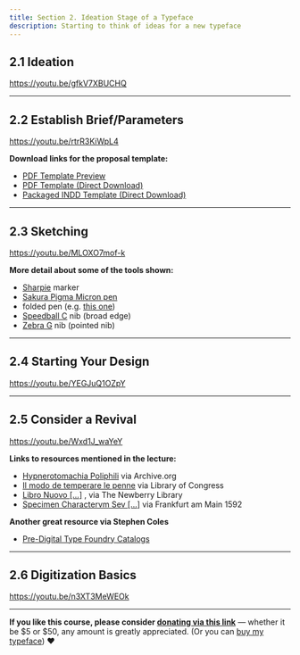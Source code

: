 ```yaml
---
title: Section 2. Ideation Stage of a Typeface
description: Starting to think of ideas for a new typeface
---
```


## 2.1 Ideation

https://youtu.be/gfkV7XBUCHQ

***

## 2.2 Establish Brief/Parameters

https://youtu.be/rtrR3KiWpL4

**Download links for the proposal template:**

* [PDF Template Preview](https://github.com/lynneyun/foundations-of-type-website/blob/master/src/docs/usage/curriculum/files/2.2/Proposal_document.pdf)
* [PDF Template (Direct Download)](https://github.com/lynneyun/foundations-of-type-website/raw/master/src/docs/usage/curriculum/files/2.2/Proposal_document.pdf)
* [Packaged INDD Template (Direct Download)](https://github.com/lynneyun/foundations-of-type-website/raw/master/src/docs/usage/curriculum/files/2.2/Proposal_Doc_Indesign_File.zip)

***

## 2.3 Sketching

https://youtu.be/MLOXO7mof-k

**More detail about some of the tools shown:**

* [Sharpie](https://en.wikipedia.org/wiki/Sharpie_(marker)) marker
* [Sakura Pigma Micron pen](https://www.dickblick.com/products/sakura-pigma-micron-pen/?gclid=CjwKCAjw57b3BRBlEiwA1ImytpczGfYp250sEs9hsDqNjVwpTyMYBU2OdndEGz2sZrKOduHm_z_1TBoCMwIQAvD_BwE)
* folded pen (e.g. [this one](https://www.johnnealbooks.com/product/folded-ruling-pen))
* [Speedball C](https://www.speedballart.com/our-product-lines/speedball-drawing-lettering/speedball-pen-nibs/speedball-broad-edge-nibs/) nib (broad edge)
* [Zebra G](https://www.paperinkarts.com/zebrac.html) nib (pointed nib)

***

## 2.4 Starting Your Design

https://youtu.be/YEGJuQ1OZpY


***

## 2.5 Consider a Revival

https://youtu.be/Wxd1J_waYeY

**Links to resources mentioned in the lecture:**

* [Hypnerotomachia Poliphili](https://archive.org/embed/hypnerotomachiap00colo) via Archive.org
* [Il modo de temperare le penne](https://www.loc.gov/resource/rbc0001.2011rosen0810/?sp=2) via Library of Congress
* [Libro Nuovo […]](http://publications.newberry.org/digital_exhibitions/exhibits/show/creating-shakespeare/item/156) , via The Newberry Library
* [Specimen Charactervm Sev […]](http://sammlungen.ub.uni-frankfurt.de/drucke/content/titleinfo/7499387) via Frankfurt am Main 1592

**Another great resource via Stephen Coles**

* [Pre-Digital Type Foundry Catalogs](https://library.typographica.org/specimen-books-of-metal-wood-type)

***

## 2.6 Digitization Basics

https://youtu.be/n3XT3MeWEOk

***

**If you like this course, please consider [donating via this link](https://www.paypal.com/donate?hosted_button_id=EJMNLBTAH6WUA)**  — whether it be $5 or $50, any amount is greatly appreciated. (Or you can [buy my typeface](https://www.futurefonts.xyz/space-type/)) ❤️